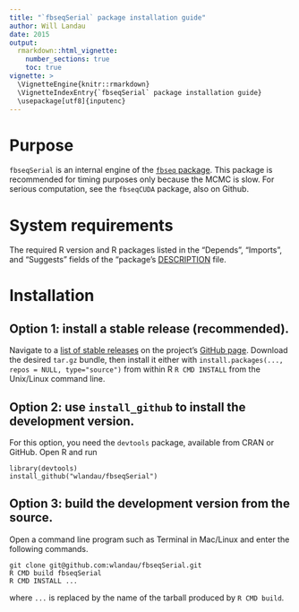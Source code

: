 ```yaml
---
title: "`fbseqSerial` package installation guide"
author: Will Landau
date: 2015
output: 
  rmarkdown::html_vignette:
    number_sections: true
    toc: true
vignette: >
  \VignetteEngine{knitr::rmarkdown}
  \VignetteIndexEntry{`fbseqSerial` package installation guide}
  \usepackage[utf8]{inputenc}
---
```


# Purpose

`fbseqSerial` is an internal engine of the [`fbseq` package](https://github.com/wlandau/fbseq). This package is recommended for timing purposes only because the MCMC is slow. For serious computation, see the `fbseqCUDA` package, also on Github.

# System requirements

The required R version and R packages listed in the  "Depends", "Imports", and "Suggests" fields of the "package's [DESCRIPTION](https://github.com/wlandau/fbseqSerial/blob/master/DESCRIPTION) file.

# Installation

## Option 1: install a stable release (recommended).

Navigate to a [list of stable releases](https://github.com/wlandau/fbseqSerial/releases) on the project's [GitHub page](https://github.com/wlandau/fbseqSerial). Download the desired `tar.gz` bundle, then install it either with `install.packages(..., repos = NULL, type="source")` from within R  `R CMD INSTALL` from the Unix/Linux command line.

## Option 2: use `install_github` to install the development version.

For this option, you need the `devtools` package, available from CRAN or GitHub. Open R and run 

```
library(devtools)
install_github("wlandau/fbseqSerial")
```

## Option 3: build the development version from the source.

Open a command line program such as Terminal in Mac/Linux and enter the following commands.

```
git clone git@github.com:wlandau/fbseqSerial.git
R CMD build fbseqSerial
R CMD INSTALL ...
```

where `...` is replaced by the name of the tarball produced by `R CMD build`. 
